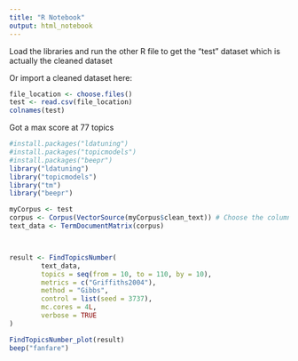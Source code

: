```yaml
---
title: "R Notebook"
output: html_notebook
---
```



Load the libraries and run the other R file to get the "test" dataset which is actually the cleaned dataset

Or import a cleaned dataset here:

```r
file_location <- choose.files()
test <- read.csv(file_location)
colnames(test)
```


Got a max score at 77 topics
```r
#install.packages("ldatuning")
#install.packages("topicmodels")
#install.packages("beepr")
library("ldatuning")
library("topicmodels")
library("tm")
library("beepr")

myCorpus <- test
corpus <- Corpus(VectorSource(myCorpus$clean_text)) # Choose the column with the cleaned text
text_data <- TermDocumentMatrix(corpus)



result <- FindTopicsNumber(
        text_data,
        topics = seq(from = 10, to = 110, by = 10),
        metrics = c("Griffiths2004"),
        method = "Gibbs",
        control = list(seed = 3737),
        mc.cores = 4L,
        verbose = TRUE
)

FindTopicsNumber_plot(result)
beep("fanfare")

```